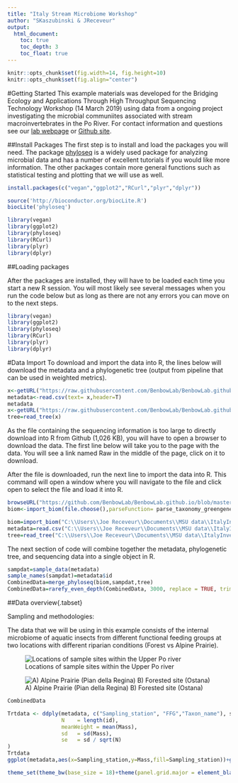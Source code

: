 ```yaml
---
title: "Italy Stream Microbiome Workshop"
author: "SKaszubinski & JReceveur"
output: 
  html_document:
    toc: true
    toc_depth: 3
    toc_float: true
---
```

  
  ```r
knitr::opts_chunk$set(fig.width=14, fig.height=10)
knitr::opts_chunk$set(fig.align="center")
```

#Getting Started 
This example materials was developed for the Bridging Ecology and Applications Through High Throughput Sequencing Technology Workshop (14 March 2019) using data from a ongoing project investigating the microbial communiites associated with stream macroinvertebrates in the Po River. For contact information and questions see our [lab webpage](https://ericbenbow.wixsite.com/website) or [Github site](https://benbowlab.github.io/). 

##Install Packages
The first step is to install and load the packages you will need. The package [phyloseq](https://joey711.github.io/phyloseq/) is a widely used package for analyzing microbial data and has a number of excellent tutorials if you would like more information. The other packages contain more general functions such as statistical testing and plotting that we will use as well. 


```r
install.packages(c("vegan","ggplot2","RCurl","plyr","dplyr"))

source('http://bioconductor.org/biocLite.R')
biocLite('phyloseq')
```

```r
library(vegan)
library(ggplot2)
library(phyloseq)
library(RCurl)
library(plyr)
library(dplyr)
```

##Loading packages

After the packages are installed, they will have to be loaded each time you start a new R session. You will most likely see several messages when you run the code below but as long as there are not any errors you can move on to the next steps.
```r

library(vegan)
library(ggplot2)
library(phyloseq)
library(RCurl)
library(plyr)
library(dplyr)
```




#Data Import
To download and import the data into R, the lines below will download the metadata and a phylogenetic tree (output from pipeline that can be used in weighted metrics).

```r
x<-getURL("https://raw.githubusercontent.com/BenbowLab/BenbowLab.github.io/master/ItalyStreamMicrobiomeMetadata.csv")
metadata<-read.csv(text= x,header=T)
metadata
x<-getURL("https://raw.githubusercontent.com/BenbowLab/BenbowLab.github.io/master/ItalyInvert11.29.18Tree.nwk")
tree=read_tree(x)
```

As the file containing the sequencing information is too large to directly download into R from Github (1,026 KB), you will have to open a browser to download the data. The first line below will take you to the page with the data. You will see a link named Raw in the middle of the page, click on it to download. 

After the file is downloaded, run the next line to import the data into R. This command will open a window where you will navigate to the file and click open to select the file and load it into R.
```r
browseURL("https://github.com/BenbowLab/BenbowLab.github.io/blob/master/ItalyInvert2018WTax.biom")
biom<-import_biom(file.choose(),parseFunction= parse_taxonomy_greengenes) 


```

```r
biom=import_biom("C:\\Users\\Joe Receveur\\Documents\\MSU data\\ItalyInverts\\ItalyInvert2018WTax.biom",parseFunction= parse_taxonomy_greengenes)
metadata=read.csv("C:\\Users\\Joe Receveur\\Documents\\MSU data\\ItalyInverts\\ItalyInvertMetadataWDiversity11.27.18.csv",header = TRUE)
tree=read_tree("C:\\Users\\Joe Receveur\\Documents\\MSU data\\ItalyInverts\\ItalyInvert11.29.18Tree.nwk")
```

The next section of code will combine together the metadata, phylogenetic tree, and sequencing data into a single object in R. 
```r
sampdat=sample_data(metadata)
sample_names(sampdat)=metadata$id
CombinedData=merge_phyloseq(biom,sampdat,tree)
CombinedData=rarefy_even_depth(CombinedData, 3000, replace = TRUE, trimOTUs = TRUE, verbose = TRUE,rngseed = TRUE)
```

##Data overview{.tabset}

Sampling and methodologies:

The data that we will be using in this example consists of the internal microbiome of aquatic insects from different functional feeding groups at two locations with different riparian conditions (Forest vs Alpine Prairie).

![Locations of sample sites within the Upper Po river](MapOfSampleSites.jpg)

![A) Alpine Prairie (Pian della Regina) B) Forested site (Ostana)](SampleSitePhotos.jpg)

```r
CombinedData

```



```r
Trtdata <- ddply(metadata, c("Sampling_station", "FFG","Taxon_name"), summarise,
                 N    = length(id),
                 meanWeight = mean(Mass),
                 sd   = sd(Mass),
                 se   = sd / sqrt(N)
)
Trtdata
ggplot(metadata,aes(x=Sampling_station,y=Mass,fill=Sampling_station))+geom_boxplot()+ylab("Mass (mg)")+labs(fill="FFG")+guides(fill=FALSE)+facet_wrap(~FFG,scales = "free_y")


```

```r
theme_set(theme_bw(base_size = 18)+theme(panel.grid.major = element_blank(), panel.grid.minor = element_blank()))

```